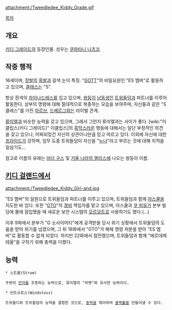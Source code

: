 {{{+1 トゥイードゥルディ / Tweedledee }}}

attachment:/Tweedledee_Kiddy_Grade.gif

[[목차]]

== 개요 ==
[[키디 그레이드]]의 등장인물. 성우는 [[쿠와타니 나츠코]].

== 작중 행적 ==
16세이며, [[장발]]의 [[흑발]]과 갈색 눈이 특징. "[[GOTT]]"의 비밀요원인 "ES 멤버"로 활동하고 있으며, [[클래스]]는 "S".

항상 흰색의 [[차이나드레스]]를 입고 있으며, [[쌍둥이]] [[남동생]]인 [[트위들덤]]과 파트너를 이루어 활동한다. 상부의 명령에 대해 절대적으로 복종하는 모습을 보여주며, 자신들과 같은 "S 클래스"를 가진 [[아르브]], [[드베르그]]와는 라이벌 관계.

[[류미엘]]과 비슷한 능력을 갖고 있으며, 그래서 그런지 류미엘과는 사이가 좋다. [wiki:"이클립스(키디 그레이드)" 이클립스]의 [[흑막]]스러운 행동에 대해서는 일단 부정적인 의견을 갖고 있으나, 어찌되었건 자신의 상관이니만큼 믿고 따르고 있다. 이외에 자신에 대한 [[프라이드]]가 강하며, 임무 도중 트위들덤이 자신을 "[[누나]]"라고 부르는 것에 대해 지적을 일삼기도...

참고로 이름의 유래는 [[마더 구스]] 및 [[거울 나라의 앨리스]]에 나오는 쌍둥이 이름.

== [[키디 걸랜드]]에서 ==
attachment:/Tweedledee_Kiddy_Girl-and.jpg

"ES 멤버"의 일원으로 트위들덤과 파트너를 이루고 있으며, 트위들덤과 함께 [[아스쿨]]을 지도한 바 있다. 또한 "[[GTO]]"의 [[경비]] 책임자를 맡고 있으며, 아스쿨과 [[쿠 피유]]가 본부 빌딩에 몰래 잠입했을 때 새로운 보안 시스템의 [[모르모트]]로 사용하기도 했다.(...)

이후 9화에서 본부가 "G 소사이어티"에게 공격받을 당시 위기 상황에서 트위들덤의 도움을 받아 위기를 넘겼으며, 그 뒤 18화에서 "GTO"가 해체 명령 처분을 받아 "ES 멤버"로 활동할 수 없게 되었다. 하지만 22화에서 참전했으며, 트위들덤과 함께 "에르데메테올"을 구하기 위해 총력을 다했다.

== 능력 ==
 * 스트롬(Strom)

 주변의 [[전자]]를 조종하는 능력으로, 류미엘의 "퍼펫"롸 유사한 능력이다.

 * 빈트슈토스(Windstoss)

 트위들디와 트위들덤의 능력을 결합한 것으로, [[중력]]을 제어하며 [[블랙홀]]을 만들어낼 수 있다.
